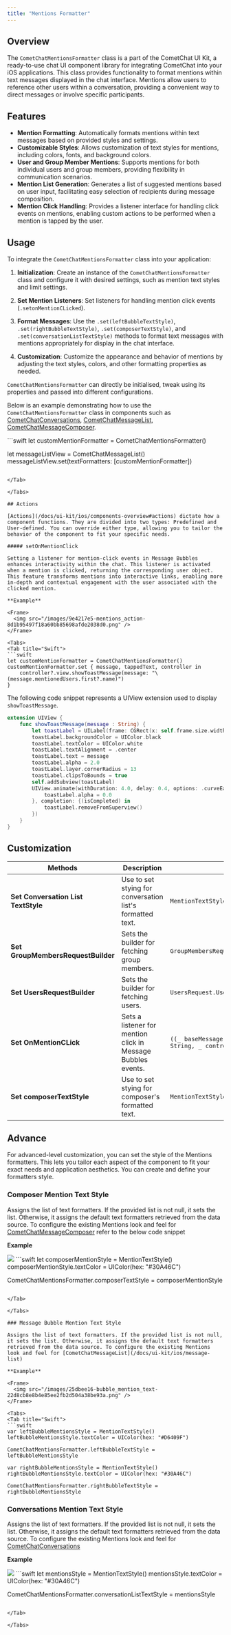 ```yaml
---
title: "Mentions Formatter"
---
```


## Overview

The `CometChatMentionsFormatter` class is a part of the CometChat UI Kit, a ready-to-use chat UI component library for integrating CometChat into your iOS applications. This class provides functionality to format mentions within text messages displayed in the chat interface. Mentions allow users to reference other users within a conversation, providing a convenient way to direct messages or involve specific participants.

## Features

* **Mention Formatting**: Automatically formats mentions within text messages based on provided styles and settings.
* **Customizable Styles**: Allows customization of text styles for mentions, including colors, fonts, and background colors.
* **User and Group Member Mentions**: Supports mentions for both individual users and group members, providing flexibility in communication scenarios.
* **Mention List Generation**: Generates a list of suggested mentions based on user input, facilitating easy selection of recipients during message composition.
* **Mention Click Handling**: Provides a listener interface for handling click events on mentions, enabling custom actions to be performed when a mention is tapped by the user.

## Usage

To integrate the `CometChatMentionsFormatter` class into your application:

1. **Initialization**: Create an instance of the `CometChatMentionsFormatter` class and configure it with desired settings, such as mention text styles and limit settings.

2. **Set Mention Listeners**: Set listeners for handling mention click events (`.setonMentionCLicked`).

3. **Format Messages**: Use the `.set(leftBubbleTextStyle)`, `.set(rightBubbleTextStyle)`, `.set(composerTextStyle)`, and `.set(conversationListTextStyle)` methods to format text messages with mentions appropriately for display in the chat interface.

4. **Customization**: Customize the appearance and behavior of mentions by adjusting the text styles, colors, and other formatting properties as needed.

`CometChatMentionsFormatter` can directly be initialised, tweak using its properties and passed into different configurations.

Below is an example demonstrating how to use the `CometChatMentionsFormatter` class in components such as [CometChatConversations](/docs/ui-kit/ios/conversations), [CometChatMessageList](/docs/ui-kit/ios/message-list), [CometChatMessageComposer](/docs/ui-kit/ios/message-composer).

<Tabs>
<Tab title="Swift">
```swift
let customMentionFormatter = CometChatMentionsFormatter()

let messageListView = CometChatMessageList()
messageListView.set(textFormatters: [customMentionFormatter])
```

</Tab>

</Tabs>

## Actions

[Actions](/docs/ui-kit/ios/components-overview#actions) dictate how a component functions. They are divided into two types: Predefined and User-defined. You can override either type, allowing you to tailor the behavior of the component to fit your specific needs.

##### setOnMentionClick

Setting a listener for mention-click events in Message Bubbles enhances interactivity within the chat. This listener is activated when a mention is clicked, returning the corresponding user object. This feature transforms mentions into interactive links, enabling more in-depth and contextual engagement with the user associated with the clicked mention.

**Example**

<Frame>
  <img src="/images/9e4217e5-mentions_action-8d1b95497f18a60bb85698afde2038d0.png" />
</Frame>

<Tabs>
<Tab title="Swift">
```swift
let customMentionFormatter = CometChatMentionsFormatter()
customMentionFormatter.set { message, tappedText, controller in
    controller?.view.showToastMessage(message: "\(message.mentionedUsers.first?.name)")
}
```

</Tab>

</Tabs>

The following code snippet represents a UIView extension used to display `showToastMessage`.

```swift Swift
extension UIView {
    func showToastMessage(message : String) {
        let toastLabel = UILabel(frame: CGRect(x: self.frame.size.width/2 - 100, y: self.frame.size.height-120, width: 200, height: 35))
        toastLabel.backgroundColor = UIColor.black
        toastLabel.textColor = UIColor.white
        toastLabel.textAlignment = .center
        toastLabel.text = message
        toastLabel.alpha = 2.0
        toastLabel.layer.cornerRadius = 13
        toastLabel.clipsToBounds = true
        self.addSubview(toastLabel)
        UIView.animate(withDuration: 4.0, delay: 0.4, options: .curveEaseOut, animations: {
            toastLabel.alpha = 0.0
        }, completion: {(isCompleted) in
            toastLabel.removeFromSuperview()
        })
    }
}
```

## Customization

| Methods                             | Description                                                  | Code                                                                                        |
| ----------------------------------- | ------------------------------------------------------------ | ------------------------------------------------------------------------------------------- |
| **Set Conversation List TextStyle** | Use to set stying for conversation list's formatted text.    | `MentionTextStyle`                                                                          |
| **Set GroupMembersRequestBuilder**  | Sets the builder for fetching group members.                 | `GroupMembersRequest.GroupMembersRequestBuilder?`                                           |
| **Set UsersRequestBuilder**         | Sets the builder for fetching users.                         | `UsersRequest.UsersRequestBuilder?`                                                         |
| **Set OnMentionCLick**              | Sets a listener for mention click in Message Bubbles events. | `((_ baseMessage: BaseMessage, _ tappedText: String, _ controller: UIViewController?)->())` |
| **Set composerTextStyle**           | Use to set stying for composer's formatted text.             | `MentionTextStyle`                                                                          |

## Advance

For advanced-level customization, you can set the style of the Mentions formatters. This lets you tailor each aspect of the component to fit your exact needs and application aesthetics. You can create and define your formatters style.

### Composer Mention Text Style

Assigns the list of text formatters. If the provided list is not null, it sets the list. Otherwise, it assigns the default text formatters retrieved from the data source. To configure the existing Mentions look and feel for [CometChatMessageComposer](/docs/ui-kit/ios/message-composer) refer to the below code snippet

**Example**

<Frame>
  <img src="/images/f1fa27e6-composer_mention_text-57a6cbaa973eca94248a14c0ef34fa99.png" />
</Frame>

<Tabs>
<Tab title="Swift">
```swift
let composerMentionStyle = MentionTextStyle()
composerMentionStyle.textColor = UIColor(hex: "#30A46C")
        
CometChatMentionsFormatter.composerTextStyle = composerMentionStyle
```

</Tab>

</Tabs>

### Message Bubble Mention Text Style

Assigns the list of text formatters. If the provided list is not null, it sets the list. Otherwise, it assigns the default text formatters retrieved from the data source. To configure the existing Mentions look and feel for [CometChatMessageList](/docs/ui-kit/ios/message-list)

**Example**

<Frame>
  <img src="/images/25dbee16-bubble_mention_text-22d8cb8e8b4e85ee2fb2d504a38be93a.png" />
</Frame>

<Tabs>
<Tab title="Swift">
```swift
var leftBubbleMentionsStyle = MentionTextStyle()
leftBubbleMentionsStyle.textColor = UIColor(hex: "#D6409F")
        
CometChatMentionsFormatter.leftBubbleTextStyle = leftBubbleMentionsStyle
        
var rightBubbleMentionsStyle = MentionTextStyle()
rightBubbleMentionsStyle.textColor = UIColor(hex: "#30A46C")

CometChatMentionsFormatter.rightBubbleTextStyle = rightBubbleMentionsStyle
```

</Tab>

</Tabs>

### Conversations Mention Text Style

Assigns the list of text formatters. If the provided list is not null, it sets the list. Otherwise, it assigns the default text formatters retrieved from the data source. To configure the existing Mentions look and feel for [CometChatConversations](/docs/ui-kit/ios/conversations)

**Example**

<Frame>
  <img src="/images/58a99728-conversation_mention_text-e0bc3f77a54adcbdac922eb7c2697627.png" />
</Frame>

<Tabs>
<Tab title="Swift">
```swift
let mentionsStyle = MentionTextStyle()
mentionsStyle.textColor = UIColor(hex: "#30A46C")
        
CometChatMentionsFormatter.conversationListTextStyle = mentionsStyle
```

</Tab>

</Tabs>
